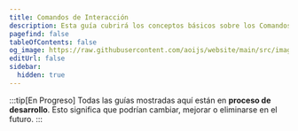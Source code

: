 ```yaml
---
title: Comandos de Interacción
description: Esta guía cubrirá los conceptos básicos sobre los Comandos de Interacción y su funcionalidad, así como todo lo que puedas necesitar saber.
pagefind: false
tableOfContents: false
og_image: https://raw.githubusercontent.com/aoijs/website/main/src/images/og/3.png
editUrl: false
sidebar:
  hidden: true
---
```



:::tip[En Progreso]
Todas las guías mostradas aquí están en **proceso de desarrollo**. Esto significa que podrían cambiar, mejorar o eliminarse en el futuro.
:::

<LinkCard
  title="Empezando con los Comandos de Aplicación"
  description="Aprende a usar, crear y modificar comandos de aplicación."
  href="/guides/application-cmds/interaction-commands"
/>

<LinkCard
  title="Comienza con los Subcomandos"
  href="/es/guides/application-cmds/sub-commands"
/>
<LinkCard
  title="Aprende a crear Grupos de Subcomandos"
  href="/es/guides/application-cmds/sub-command-groups"
/>

<LinkCard
  title="Empezando con autoCompleteResponse"
  description="Aprende a usar y crear opciones de autoCompleteRespond."
  href="/es/guides/application-cmds/auto-complete-respond"
/>

